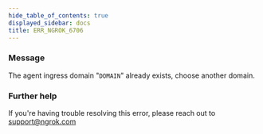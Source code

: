 ```yaml
---
hide_table_of_contents: true
displayed_sidebar: docs
title: ERR_NGROK_6706
---
```


### Message

The agent ingress domain "`DOMAIN`" already exists, choose another domain.

### Further help

If you're having trouble resolving this error, please reach out to [support@ngrok.com](mailto:support@ngrok.com?subject=Help%20with%20ERR_NGROK_6706)
